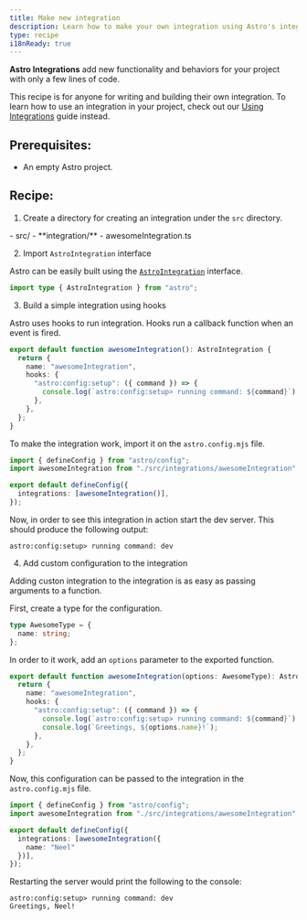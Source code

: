 ```yaml
---
title: Make new integration
description: Learn how to make your own integration using Astro's integration API.
type: recipe
i18nReady: true
---
```



**Astro Integrations** add new functionality and behaviors for your project with only a few lines of code.

This recipe is for anyone for writing and building their own integration. To learn how to use an integration in your project, check out our [Using Integrations](/en/guides/integrations-guide/) guide instead.

## Prerequisites:

- An empty Astro project.

## Recipe:

1. Create a directory for creating an integration under the `src` directory.

<FileTree>
- src/
  - **integration/**
    - awesomeIntegration.ts
</FileTree>

2. Import `AstroIntegration` interface

Astro can be easily built using the [`AstroIntegration`](/en/reference/integrations-reference/) interface.

```ts title="src/integration/awesomeIntegration.ts"
import type { AstroIntegration } from "astro";
```
3. Build a simple integration using hooks

Astro uses hooks to run integration. Hooks run a callback function when an event is fired.

```ts title="src/integration/awesomeIntegration.ts"
export default function awesomeIntegration(): AstroIntegration {
  return {
    name: "awesomeIntegration",
    hooks: {
      "astro:config:setup": ({ command }) => {
        console.log(`astro:config:setup> running command: ${command}`);
      },
    },
  };
}
```

To make the integration work, import it on the `astro.config.mjs` file.

```ts title="astro.config.mjs"
import { defineConfig } from "astro/config";
import awesomeIntegration from "./src/integrations/awesomeIntegration";

export default defineConfig({
  integrations: [awesomeIntegration()],
});
```

Now, in order to see this integration in action start the dev server. This should produce the following output:

```
astro:config:setup> running command: dev
```

4. Add custom configuration to the integration

Adding custon integration to the integration is as easy as passing arguments to a function.

First, create a type for the configuration.

```ts title="src/integration/awesomeIntegration.ts"
type AwesomeType = {
  name: string;
};
```

In order to it work, add an `options` parameter to the exported function.

```ts title="src/integration/awesomeIntegration.ts"
export default function awesomeIntegration(options: AwesomeType): AstroIntegration {
  return {
    name: "awesomeIntegration",
    hooks: {
      "astro:config:setup": ({ command }) => {
        console.log(`astro:config:setup> running command: ${command}`);
        console.log(`Greetings, ${options.name}!`);
      },
    },
  };
}
```

Now, this configuration can be passed to the integration in the `astro.config.mjs` file.

```ts title="astro.config.mjs"
import { defineConfig } from "astro/config";
import awesomeIntegration from "./src/integrations/awesomeIntegration";

export default defineConfig({
  integrations: [awesomeIntegration({
    name: "Neel"
  })],
});
```
Restarting the server would print the following to the console:

```
astro:config:setup> running command: dev
Greetings, Neel!
```
